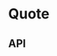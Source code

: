 
<Meta title="Components/Quote" component={Quote} decorators={[withKnobs]} />

# Quote

<Preview>
  <Story name="Base component">
    <Quote
      author={text('author', QuoteFixture.author)}
      content={text('children', QuoteFixture.content)}
      theme={select('theme', ['dark', 'light'], 'dark')}
    />
  </Story>
</Preview>

## API

<Props of={Quote} />
